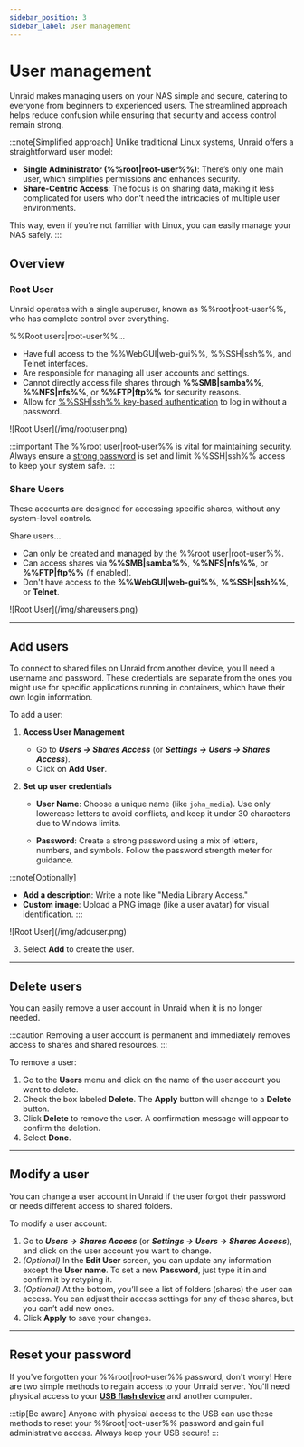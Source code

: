 ```yaml
---
sidebar_position: 3
sidebar_label: User management
---
```



# User management

Unraid makes managing users on your NAS simple and secure, catering to everyone from beginners to experienced users. The streamlined approach helps reduce confusion while ensuring that security and access control remain strong.

:::note[Simplified approach]
Unlike traditional Linux systems, Unraid offers a straightforward user model:

- **Single Administrator (%%root|root-user%%)**: There’s only one main user, which simplifies permissions and enhances security.
- **Share-Centric Access**: The focus is on sharing data, making it less complicated for users who don’t need the intricacies of multiple user environments.

This way, even if you're not familiar with Linux, you can easily manage your NAS safely.
:::

## Overview

### Root User

Unraid operates with a single superuser, known as %%root|root-user%%, who has complete control over everything.

%%Root users|root-user%%...

- Have full access to the %%WebGUI|web-gui%%, %%SSH|ssh%%, and Telnet interfaces.
- Are responsible for managing all user accounts and settings.
- Cannot directly access file shares through **%%SMB|samba%%**, **%%NFS|nfs%%**, or **%%FTP|ftp%%** for security reasons.
- Allow for [%%SSH|ssh%% key-based authentication](../../system-administration/advanced-tools/command-line-interface.mdx#accessing-the-terminal) to log in without a password.

<div style={{ margin: 'auto', maxWidth: '359px', display: 'flex', flexDirection: 'column', alignItems: 'center' }}>
  ![Root User](/img/rootuser.png)
</div>

:::important
The %%root user|root-user%% is vital for maintaining security. Always ensure a [strong password](./security-fundamentals.mdx#set-a-strong-root-password) is set and limit %%SSH|ssh%% access to keep your system safe.
:::

### Share Users

These accounts are designed for accessing specific shares, without any system-level controls.

Share users...

- Can only be created and managed by the %%root user|root-user%%.
- Can access shares via **%%SMB|samba%%**, **%%NFS|nfs%%**, or **%%FTP|ftp%%** (if enabled).
- Don't have access to the **%%WebGUI|web-gui%%**, **%%SSH|ssh%%**, or **Telnet**.

<div style={{ margin: 'auto', maxWidth: '359px', display: 'flex', flexDirection: 'column', alignItems: 'center' }}>
  ![Root User](/img/shareusers.png)
</div>

---

## Add users

To connect to shared files on Unraid from another device, you'll need a username and password. These credentials are separate from the ones you might use for specific applications running in containers, which have their own login information.

To add a user:

1. **Access User Management**
   - Go to ***Users → Shares Access*** (or ***Settings → Users → Shares Access***).
   - Click on **Add User**.

2. **Set up user credentials**
   - **User Name**: Choose a unique name (like `john_media`).  Use only lowercase letters to avoid conflicts, and keep it under 30 characters due to Windows limits.

   - **Password**: Create a strong password using a mix of letters, numbers, and symbols. Follow the password strength meter for guidance.

:::note[Optionally]
- **Add a description**: Write a note like "Media Library Access."
- **Custom image**: Upload a PNG image (like a user avatar) for visual identification.
:::

<div style={{ margin: 'auto', maxWidth: '359px', display: 'flex', flexDirection: 'column', alignItems: 'center' }}>
  ![Root User](/img/adduser.png)
</div>

3. Select **Add** to create the user.

---

## Delete users

You can easily remove a user account in Unraid when it is no longer needed.

:::caution
Removing a user account is permanent and immediately removes access to shares and shared resources.
:::

To remove a user:

1. Go to the **Users** menu and click on the name of the user account you want to delete.
2. Check the box labeled **Delete**. The **Apply** button will change to a **Delete** button.
3. Click **Delete** to remove the user. A confirmation message will appear to confirm the deletion.
4. Select **Done**.

---

## Modify a user

You can change a user account in Unraid if the user forgot their password or needs different access to shared folders.

To modify a user account:

1. Go to ***Users → Shares Access*** (or ***Settings → Users → Shares Access***), and click on the user account you want to change.
2. *(Optional)* In the **Edit User** screen, you can update any information except the **User name**. To set a new **Password**, just type it in and confirm it by retyping it.
3. *(Optional)* At the bottom, you’ll see a list of folders (shares) the user can access. You can adjust their access settings for any of these shares, but you can’t add new ones.
4. Click **Apply** to save your changes.

---

## Reset your password

If you've forgotten your %%root|root-user%% password, don't worry! Here are two simple methods to regain access to your Unraid server. You'll need physical access to your **[USB flash device](../../system-administration/maintain-and-update/changing-the-flash-device.mdx)** and another computer.

<Tabs>
  <TabItem value="basic" label="Basic" default>
    <ResetPasswordBasic />
  </TabItem>

  <TabItem value="advanced" label="Advanced">
    <ResetPasswordAdvanced />
  </TabItem>
</Tabs>

:::tip[Be aware]
Anyone with physical access to the USB can use these methods to reset your %%root|root-user%% password and gain full administrative access.  Always keep your USB secure!
:::
